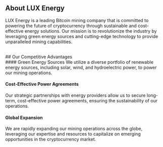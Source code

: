## About LUX Energy
LUX Energy is a leading Bitcoin mining company that is committed to powering the future of cryptocurrency through sustainable and cost-effective energy solutions. Our mission is to revolutionize the industry by leveraging green energy sources and cutting-edge technology to provide unparalleled mining capabilities.  

<br/>
## Our Competitive Advantages
<br/>
#### Green Energy Sources
We utilize a diverse portfolio of renewable energy sources, including solar, wind, and hydroelectric power, to power our mining operations.
<br/>

#### Cost-Effective Power Agreements
Our strategic partnerships with energy providers allow us to secure long-term, cost-effective power agreements, ensuring the sustainability of our operations.
<br/>

#### Global Expansion
We are rapidly expanding our mining operations across the globe, leveraging our expertise and resources to capitalize on emerging opportunities in the cryptocurrency market.